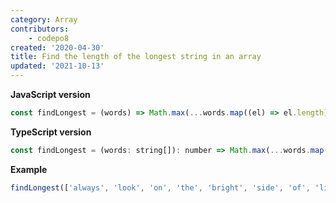```yaml
---
category: Array
contributors:
    - codepo8
created: '2020-04-30'
title: Find the length of the longest string in an array
updated: '2021-10-13'
---
```


**JavaScript version**

```js
const findLongest = (words) => Math.max(...words.map((el) => el.length));
```

**TypeScript version**

```js
const findLongest = (words: string[]): number => Math.max(...words.map((el) => el.length));
```

**Example**

```js
findLongest(['always', 'look', 'on', 'the', 'bright', 'side', 'of', 'life']); // 6
```
